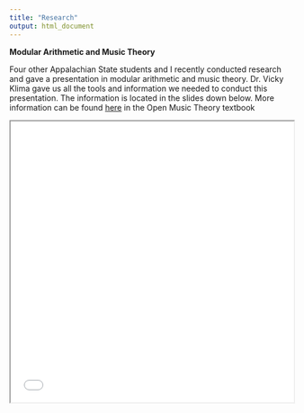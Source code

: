 ```yaml
---
title: "Research"
output: html_document
---
```

**Modular Arithmetic and Music Theory**

  Four other Appalachian State students and I recently conducted research and gave a presentation in modular arithmetic and music theory. Dr. Vicky Klima gave us all the tools and information we needed to conduct this presentation. The information is located in the slides down below. More information can be found [here](http://elliotthauser.com/openmusictheory/) in the Open Music Theory textbook




<iframe src="S_STEM Presentation.pdf" width="100%" height="500px">

</iframe>

